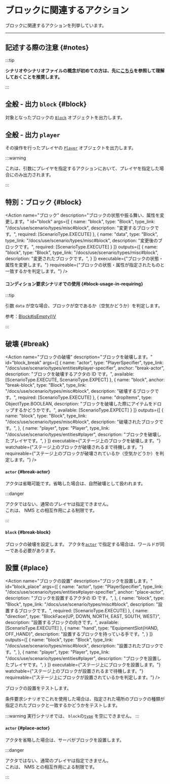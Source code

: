 
# ブロックに関連するアクション

ブロックに関連するアクションを列挙しています。

---

## 記述する際の注意 {#notes}

:::tip

**シナリオやシナリオファイルの概念が初めての方は、先に[こちら](/docs/use/scenario)を参照して理解しておくことを推奨します。**

:::

<BelowDocument docId="use/scenario/scenario-file"
               label="シナリオファイルを記述する際の注意"
               anchor="notes"
/>

## 全般 - 出力 `block` {#block}

対象となったブロックの [`Block`](/docs/use/scenario/types/misc#block) オブジェクトを出力します。

## 全般 - 出力 `player`

その操作を行ったプレイヤの [`Player`](/docs/use/scenario/types/entities#player) オブジェクトを出力します。

:::warning

これは、引数にプレイヤを指定するアクションにおいて、プレイヤを指定した場合にのみ出力されます。

:::

## 特別：ブロック {#block}

<Action
  name="ブロック"
  description="ブロックの状態や振る舞い、属性を変更します。"
  id="block"
  args={[
    {
      name: "block",
      type: "Block",
      type_link: "/docs/use/scenario/types/misc#block",
      description: "変更するブロックです。",
      required: [ScenarioType.EXECUTE]
    },
    {
      name: "data",
      type: "Block",
      type_link: "/docs/use/scenario/types/misc#block",
      description: "変更後のブロックです。",
      required: [ScenarioType.EXECUTE]
    }
  ]}
  outputs={[
    {
      name: "block",
      type: "Block",
      type_link: "/docs/use/scenario/types/misc#block",
      description: "変更されたブロックです。",
    }
  ]}
  executable={"ブロックの状態・属性を変更します。"}
  requireable={"ブロックの状態・属性が指定されたものと一致するかを判定します。"}
/>

#### コンディション要求シナリオでの使用 {#block-usage-in-requiring}

:::tip

引数 `data` が空な場合、ブロックが空であるか（空気かどうか）を判定します。

参考：[Block#isEmpty()V](https://jd.papermc.io/paper/1.16/org/bukkit/block/Block.html#isEmpty--)

:::

## 破壊 {#break}

<Action name="ブロックの破壊"
        description="ブロックを破壊します。"
        id="block_break"
        args={[
          {
            name: "actor",
            type: "PlayerSpecifier",
            type_link: "/docs/use/scenario/types/entities#player-specifier",
            anchor: "break-actor",
            description: "ブロックを破壊するアクタの ID です。",
            available: [ScenarioType.EXECUTE, ScenarioType.EXPECT]
          },
          {
            name: "block",
            anchor: "break-block",
            type: "Block",
            type_link: "/docs/use/scenario/types/misc#block",
            description: "破壊するブロックです。",
            required: [ScenarioType.EXECUTE]
          },
          {
            name: "dropItems",
            type: ObjectType.BOOLEAN,
            description: "ブロックを破壊した際にアイテムをドロップするかどうかです。",
            available: [ScenarioType.EXPECT]
          }
        ]}
        outputs={[
          {
            name: "block",
            type: "Block",
            type_link: "/docs/use/scenario/types/misc#block",
            description: "破壊されたブロックです。",
          },
          {
            name: "player",
            type: "Player",
            type_link: "/docs/use/scenario/types/entities#player",
            description: "ブロックを破壊したプレイヤです。",
          }
        ]}
        executable={"ステージ上のブロックを破壊します。"}
        watchable={"ステージ上のブロックが破壊されるまで待機します。"}
        requireable={"ステージ上のブロックが破壊されているか（空気かどうか）を判定します。"}
/>

#### `actor` {#break-actor}

アクタは省略可能です。省略した場合は、自然破壊として扱われます。

:::danger

アクタではない、通常のプレイヤは指定できません。  
これは、 NMS との相互作用による制限です。

:::

#### `block` {#break-block}

ブロックの破壊を設定します。
アクタを[`actor`](#break-actor) で指定する場合は、ワールドが同一である必要があります。

## 設置 {#place}

<Action name="ブロックの設置"
        description="ブロックを設置します。"
        id="block_place"
        args={[
          {
            name: "actor",
            type: "PlayerSpecifier",
            type_link: "/docs/use/scenario/types/entities#player-specifier",
            anchor: "place-actor",
            description: "ブロックを設置するアクタの ID です。",
          },
          {
            name: "block",
            type: "Block",
            type_link: "/docs/use/scenario/types/misc#block",
            description: "設置するブロックです。",
            required: [ScenarioType.EXECUTE]
          },
          {
            name: "direction",
            type: "BlockFace{UP, DOWN, NORTH, EAST, SOUTH, WEST}",
            description: "設置するブロックの向きです。",
            available: [ScenarioType.EXECUTE]
          },
          {
            name: "hand",
            type: "EquipmentSlot{HAND, OFF_HAND}",
            description: "設置するブロックを持っている手です。",
          }
        ]}
        outputs={[
          {
            name: "block",
            type: "Block",
            type_link: "/docs/use/scenario/types/misc#block",
            description: "設置されたブロックです。",
          },
          {
            name: "player",
            type: "Player",
            type_link: "/docs/use/scenario/types/entities#player",
            description: "ブロックを設置したプレイヤです。",
          }
        ]}
        executable={"ステージ上にブロックを設置します。"}
        watchable={"ステージ上のブロックが設置されるまで待機します。"}
        requireable={"ステージ上にブロックが設置されているかを判定します。"}
/>

ブロックの設置をテストします。

条件要求シナリオでこれを使用した場合は、指定された場所のブロックの種類が指定されたブロックと一致するかどうかをテストします。  

:::warning
実行シナリオでは、 `block`の[`type`](/docs/use/scenario/types/misc#block) を空にできません。
:::

#### `actor` {#place-actor}

アクタを省略した場合は、サーバがブロックを設置します。

:::danger

アクタではない、通常のプレイヤは指定できません。  
これは、 NMS との相互作用による制限です。

:::

